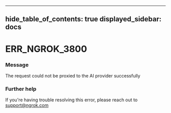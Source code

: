 

---
hide_table_of_contents: true
displayed_sidebar: docs
---


# ERR_NGROK_3800

### Message
The request could not be proxied to the AI provider successfully

<ErrorDetails />



### Further help
If you're having trouble resolving this error, please reach out to [support@ngrok.com](mailto:support@ngrok.com?subject=Help%20with%20ERR_NGROK_3800)

